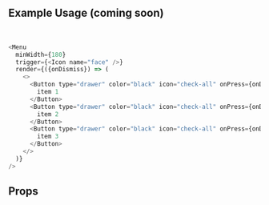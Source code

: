 
<Meta title="Components|Menu" />

## Example Usage (coming soon)

<br />

```js dark
<Menu
  minWidth={180}
  trigger={<Icon name="face" />}
  render={({onDismiss}) => (
    <>
      <Button type="drawer" color="black" icon="check-all" onPress={onDismiss}>
        item 1
      </Button>
      <Button type="drawer" color="black" icon="check-all" onPress={onDismiss}>
        item 2
      </Button>
      <Button type="drawer" color="black" icon="check-all" onPress={onDismiss}>
        item 3
      </Button>
    </>
  )}
/>
```

<Story name="Props">
  <div>
    <h2>Props</h2>
    <Props of={MenuProps} />
  </div>
</Story>
